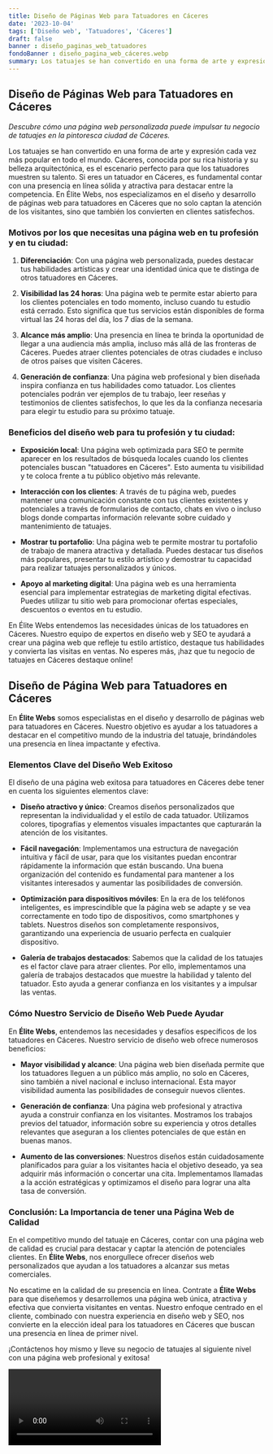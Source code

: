 ```yaml
---
title: Diseño de Páginas Web para Tatuadores en Cáceres
date: '2023-10-04'
tags: ['Diseño web', 'Tatuadores', 'Cáceres']
draft: false
banner : diseño_paginas_web_tatuadores
fondoBanner : diseño_pagina_web_cáceres.webp
summary: Los tatuajes se han convertido en una forma de arte y expresión cada vez más popular en todo el mundo. Cáceres, conocida por su rica historia y su belleza arquitectónica, es el escenario perfecto para que los tatuadores muestren su talento. Si eres un tatuador en Cáceres, es fundamental contar con una presencia en línea sólida y atractiva para destacar entre la competencia. En Élite Webs, nos especializamos en el diseño y desarrollo de páginas web para tatuadores en Cáceres que no solo captan la atención de los visitantes, sino que también los convierten en clientes satisfechos.
---
```


## **Diseño de Páginas Web para Tatuadores en Cáceres**
*Descubre cómo una página web personalizada puede impulsar tu negocio de tatuajes en la pintoresca ciudad de Cáceres.*

Los tatuajes se han convertido en una forma de arte y expresión cada vez más popular en todo el mundo. Cáceres, conocida por su rica historia y su belleza arquitectónica, es el escenario perfecto para que los tatuadores muestren su talento. Si eres un tatuador en Cáceres, es fundamental contar con una presencia en línea sólida y atractiva para destacar entre la competencia. En Élite Webs, nos especializamos en el diseño y desarrollo de páginas web para tatuadores en Cáceres que no solo captan la atención de los visitantes, sino que también los convierten en clientes satisfechos.

### **Motivos por los que necesitas una página web en tu profesión y en tu ciudad:**

1. **Diferenciación**: Con una página web personalizada, puedes destacar tus habilidades artísticas y crear una identidad única que te distinga de otros tatuadores en Cáceres.

2. **Visibilidad las 24 horas**: Una página web te permite estar abierto para los clientes potenciales en todo momento, incluso cuando tu estudio está cerrado. Esto significa que tus servicios están disponibles de forma virtual las 24 horas del día, los 7 días de la semana.

3. **Alcance más amplio**: Una presencia en línea te brinda la oportunidad de llegar a una audiencia más amplia, incluso más allá de las fronteras de Cáceres. Puedes atraer clientes potenciales de otras ciudades e incluso de otros países que visiten Cáceres.

4. **Generación de confianza**: Una página web profesional y bien diseñada inspira confianza en tus habilidades como tatuador. Los clientes potenciales podrán ver ejemplos de tu trabajo, leer reseñas y testimonios de clientes satisfechos, lo que les da la confianza necesaria para elegir tu estudio para su próximo tatuaje.

### **Beneficios del diseño web para tu profesión y tu ciudad:**

- **Exposición local**: Una página web optimizada para SEO te permite aparecer en los resultados de búsqueda locales cuando los clientes potenciales buscan "tatuadores en Cáceres". Esto aumenta tu visibilidad y te coloca frente a tu público objetivo más relevante.

- **Interacción con los clientes**: A través de tu página web, puedes mantener una comunicación constante con tus clientes existentes y potenciales a través de formularios de contacto, chats en vivo o incluso blogs donde compartas información relevante sobre cuidado y mantenimiento de tatuajes.

- **Mostrar tu portafolio**: Una página web te permite mostrar tu portafolio de trabajo de manera atractiva y detallada. Puedes destacar tus diseños más populares, presentar tu estilo artístico y demostrar tu capacidad para realizar tatuajes personalizados y únicos.

- **Apoyo al marketing digital**: Una página web es una herramienta esencial para implementar estrategias de marketing digital efectivas. Puedes utilizar tu sitio web para promocionar ofertas especiales, descuentos o eventos en tu estudio.

En Élite Webs entendemos las necesidades únicas de los tatuadores en Cáceres. Nuestro equipo de expertos en diseño web y SEO te ayudará a crear una página web que refleje tu estilo artístico, destaque tus habilidades y convierta las visitas en ventas. No esperes más, ¡haz que tu negocio de tatuajes en Cáceres destaque online!

<GifSeo />

<Cta />

## Diseño de Página Web para Tatuadores en Cáceres

En **Élite Webs** somos especialistas en el diseño y desarrollo de páginas web para tatuadores en Cáceres. Nuestro objetivo es ayudar a los tatuadores a destacar en el competitivo mundo de la industria del tatuaje, brindándoles una presencia en línea impactante y efectiva.

### Elementos Clave del Diseño Web Exitoso

El diseño de una página web exitosa para tatuadores en Cáceres debe tener en cuenta los siguientes elementos clave:

- **Diseño atractivo y único**: Creamos diseños personalizados que representan la individualidad y el estilo de cada tatuador. Utilizamos colores, tipografías y elementos visuales impactantes que capturarán la atención de los visitantes.

- **Fácil navegación**: Implementamos una estructura de navegación intuitiva y fácil de usar, para que los visitantes puedan encontrar rápidamente la información que están buscando. Una buena organización del contenido es fundamental para mantener a los visitantes interesados y aumentar las posibilidades de conversión.

- **Optimización para dispositivos móviles**: En la era de los teléfonos inteligentes, es imprescindible que la página web se adapte y se vea correctamente en todo tipo de dispositivos, como smartphones y tablets. Nuestros diseños son completamente responsivos, garantizando una experiencia de usuario perfecta en cualquier dispositivo.

- **Galería de trabajos destacados**: Sabemos que la calidad de los tatuajes es el factor clave para atraer clientes. Por ello, implementamos una galería de trabajos destacados que muestre la habilidad y talento del tatuador. Esto ayuda a generar confianza en los visitantes y a impulsar las ventas.

### Cómo Nuestro Servicio de Diseño Web Puede Ayudar

En **Élite Webs**, entendemos las necesidades y desafíos específicos de los tatuadores en Cáceres. Nuestro servicio de diseño web ofrece numerosos beneficios:

- **Mayor visibilidad y alcance**: Una página web bien diseñada permite que los tatuadores lleguen a un público más amplio, no solo en Cáceres, sino también a nivel nacional e incluso internacional. Esta mayor visibilidad aumenta las posibilidades de conseguir nuevos clientes.

- **Generación de confianza**: Una página web profesional y atractiva ayuda a construir confianza en los visitantes. Mostramos los trabajos previos del tatuador, información sobre su experiencia y otros detalles relevantes que aseguran a los clientes potenciales de que están en buenas manos.

- **Aumento de las conversiones**: Nuestros diseños están cuidadosamente planificados para guiar a los visitantes hacia el objetivo deseado, ya sea adquirir más información o concertar una cita. Implementamos llamadas a la acción estratégicas y optimizamos el diseño para lograr una alta tasa de conversión.

### Conclusión: La Importancia de tener una Página Web de Calidad

En el competitivo mundo del tatuaje en Cáceres, contar con una página web de calidad es crucial para destacar y captar la atención de potenciales clientes. En **Élite Webs**, nos enorgullece ofrecer diseños web personalizados que ayudan a los tatuadores a alcanzar sus metas comerciales.

No escatime en la calidad de su presencia en línea. Contrate a **Élite Webs** para que diseñemos y desarrollemos una página web única, atractiva y efectiva que convierta visitantes en ventas. Nuestro enfoque centrado en el cliente, combinado con nuestra experiencia en diseño web y SEO, nos convierte en la elección ideal para los tatuadores en Cáceres que buscan una presencia en línea de primer nivel.

¡Contáctenos hoy mismo y lleve su negocio de tatuajes al siguiente nivel con una página web profesional y exitosa!

<Video />

<CtaBot job='Tatuadores' city='Cáceres'/>

<Gmaps query='Cáceres+españa+maps' />